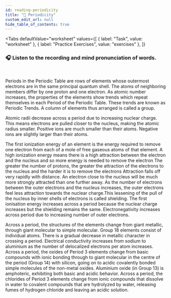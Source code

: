 ```yaml
---
id: reading-periodicity
title: "📝 Periodicity"
custom_edit_url: null
hide_table_of_contents: true
---
```



<Tabs
  defaultValue="worksheet"
  values={[
    { label: "Task", value: "worksheet" },
    { label: "Practice Exercises", value: "exercises" },
  ]}
>
<TabItem value="worksheet">

### 🎧️ Listen to the recording and mind pronunciation of words.

<ReactPlayer
  url="/media/503.1f40e98e.mp3"
  width="100ww"
  height="40px"
  controls={true}
/>

<br />

Periods in the Periodic Table are rows of elements whose outermost electrons are in the same principal quantum shell. The atoms of neighboring members differ by one proton and one electron. As atomic number increases, the properties of the elements show trends which repeat themselves in each Period of the Periodic Table. These trends are known as Periodic Trends. A column of elements thus arranged is called a group.

Atomic radii decrease across a period due to increasing nuclear charge. This means electrons are pulled closer to the nucleus, making the atomic radius smaller. Positive ions are much smaller than their atoms. Negative ions are slightly larger than their atoms.

The first ionization energy of an element is the energy required to remove one electron from each of a mole of free gaseous atoms of that element. A high ionization energy means there is a high attraction between the electron and the nucleus and so more energy is needed to remove the electron The greater the number of protons, the greater the attraction of the electrons to the nucleus and the harder it is to remove the electrons Attraction falls off very rapidly with distance. An electron close to the nucleus will be much more strongly attracted than one further away. As the number of electrons between the outer electrons and the nucleus increases, the outer electrons feel less attraction towards the nuclear charge.This lessening of the pull of the nucleus by inner shells of electrons is called shielding. The first ionisation energy increases across a period because the nuclear charge increases but the shielding remains the same. Electronegativity increases across period due to increasing number of outer electrons.

Across a period, the structures of the elements change from giant metallic, through giant molecular to simple molecular. Group 18 elements consist of individual atoms. There is a gradual decrease in metallic character in crossing a period. Electrical conductivity increases from sodium to aluminium as the number of delocalized electrons per atom increases. Across a period, the oxides of Period 3 elements change from basic compounds with ionic bonding through to giant molecular in the centre of the period (Group 14) with silicon, going on to acidic covalently bonded simple molecules of the non-metal oxides. Aluminium oxide (in Group 13) is amphoteric, exhibiting both basic and acidic behavior. Across a period, the chlorides of Period 3 elements change from ionic compounds that dissolve in water to covalent compounds that are hydrolyzed by water, releasing fumes of hydrogen chloride and leaving an acidic solution.

<Frame src="https://learningapps.org/watch?v=p7dx5pww521" height="800px" />

</TabItem>

<TabItem value="exercises">

<Frame src="https://learningapps.org/watch?v=pk66fh8wn21" height="700px" />
<Frame src="https://learningapps.org/watch?v=pjon5umzn21" height="820px" />
<Frame src="https://learningapps.org/watch?v=peqcwdug521" height="830px" />

</TabItem>
</Tabs>
